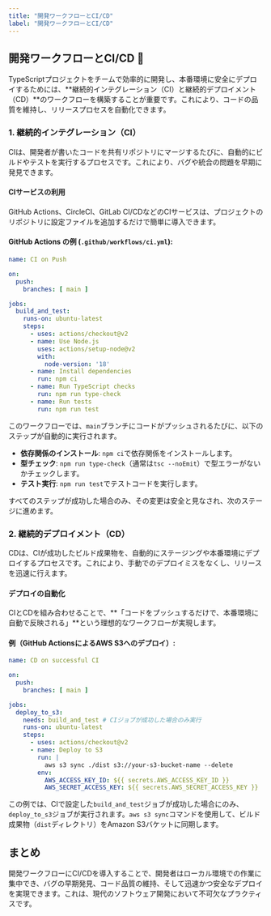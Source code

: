 ```yaml
---
title: "開発ワークフローとCI/CD"
label: "開発ワークフローとCI/CD"
---
```


## 開発ワークフローとCI/CD 🚀

TypeScriptプロジェクトをチームで効率的に開発し、本番環境に安全にデプロイするためには、**継続的インテグレーション（CI）と継続的デプロイメント（CD）**のワークフローを構築することが重要です。これにより、コードの品質を維持し、リリースプロセスを自動化できます。

### 1. 継続的インテグレーション（CI）

CIは、開発者が書いたコードを共有リポジトリにマージするたびに、自動的にビルドやテストを実行するプロセスです。これにより、バグや統合の問題を早期に発見できます。

#### CIサービスの利用

GitHub Actions、CircleCI、GitLab CI/CDなどのCIサービスは、プロジェクトのリポジトリに設定ファイルを追加するだけで簡単に導入できます。

#### GitHub Actions の例 (`.github/workflows/ci.yml`):

```yaml
name: CI on Push

on:
  push:
    branches: [ main ]

jobs:
  build_and_test:
    runs-on: ubuntu-latest
    steps:
      - uses: actions/checkout@v2
      - name: Use Node.js
        uses: actions/setup-node@v2
        with:
          node-version: '18'
      - name: Install dependencies
        run: npm ci
      - name: Run TypeScript checks
        run: npm run type-check
      - name: Run tests
        run: npm run test
```

このワークフローでは、`main`ブランチにコードがプッシュされるたびに、以下のステップが自動的に実行されます。

- **依存関係のインストール**: `npm ci`で依存関係をインストールします。
- **型チェック**: `npm run type-check`（通常は`tsc --noEmit`）で型エラーがないかチェックします。
- **テスト実行**: `npm run test`でテストコードを実行します。

すべてのステップが成功した場合のみ、その変更は安全と見なされ、次のステージに進めます。

### 2. 継続的デプロイメント（CD）

CDは、CIが成功したビルド成果物を、自動的にステージングや本番環境にデプロイするプロセスです。これにより、手動でのデプロイミスをなくし、リリースを迅速に行えます。

#### デプロイの自動化

CIとCDを組み合わせることで、**「コードをプッシュするだけで、本番環境に自動で反映される」**という理想的なワークフローが実現します。

#### 例（GitHub ActionsによるAWS S3へのデプロイ）:

```yaml
name: CD on successful CI

on:
  push:
    branches: [ main ]

jobs:
  deploy_to_s3:
    needs: build_and_test # CIジョブが成功した場合のみ実行
    runs-on: ubuntu-latest
    steps:
      - uses: actions/checkout@v2
      - name: Deploy to S3
        run: |
          aws s3 sync ./dist s3://your-s3-bucket-name --delete
        env:
          AWS_ACCESS_KEY_ID: ${{ secrets.AWS_ACCESS_KEY_ID }}
          AWS_SECRET_ACCESS_KEY: ${{ secrets.AWS_SECRET_ACCESS_KEY }}
```

この例では、CIで設定した`build_and_test`ジョブが成功した場合にのみ、`deploy_to_s3`ジョブが実行されます。`aws s3 sync`コマンドを使用して、ビルド成果物（`dist`ディレクトリ）をAmazon S3バケットに同期します。

## まとめ

開発ワークフローにCI/CDを導入することで、開発者はローカル環境での作業に集中でき、バグの早期発見、コード品質の維持、そして迅速かつ安全なデプロイを実現できます。これは、現代のソフトウェア開発において不可欠なプラクティスです。